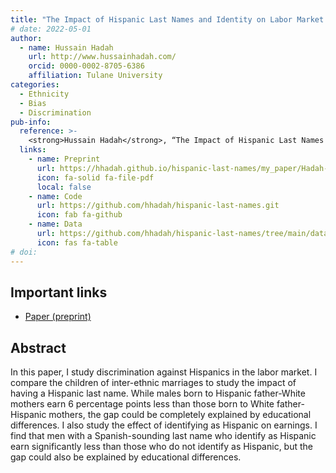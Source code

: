 ```yaml
---
title: "The Impact of Hispanic Last Names and Identity on Labor Market Outcomes"
# date: 2022-05-01
author:
  - name: Hussain Hadah
    url: http://www.hussainhadah.com/
    orcid: 0000-0002-8705-6386
    affiliation: Tulane University
categories: 
  - Ethnicity
  - Bias
  - Discrimination
pub-info:
  reference: >-
    <strong>Hussain Hadah</strong>, “The Impact of Hispanic Last Names and Identity on Labor Market Outcomes,” <em>Under Review</em>
  links:
    - name: Preprint
      url: https://hhadah.github.io/hispanic-last-names/my_paper/Hadah-last-names-draft.pdf
      icon: fa-solid fa-file-pdf
      local: false
    - name: Code
      url: https://github.com/hhadah/hispanic-last-names.git
      icon: fab fa-github
    - name: Data
      url: https://github.com/hhadah/hispanic-last-names/tree/main/data
      icon: fas fa-table
# doi: 
---
```



## Important links

- [Paper (preprint)](https://hhadah.github.io/hispanic-last-names/my_paper/Hadah-last-names-draft.pdf)

## Abstract

In this paper, I study discrimination against Hispanics in the labor market. I compare
the children of inter-ethnic marriages to study the impact of having a Hispanic last
name. While males born to Hispanic father-White mothers earn 6 percentage points
less than those born to White father-Hispanic mothers, the gap could be completely
explained by educational differences. I also study the effect of identifying as Hispanic on
earnings. I find that men with a Spanish-sounding last name who identify as Hispanic
earn significantly less than those who do not identify as Hispanic, but the gap could also
be explained by educational differences.
